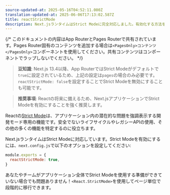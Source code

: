 ```yaml
---
source-updated-at: 2025-05-16T04:52:11.000Z
translation-updated-at: 2025-06-06T17:13:02.587Z
title: reactStrictMode
description: Next.jsランタイムはStrict Modeに完全対応しました。有効化する方法を学びましょう
---
```


{/* このドキュメントの内容はApp RouterとPages Routerで共有されています。Pages Router固有のコンテンツを追加する場合は`<PagesOnly>コンテンツ</PagesOnly>`コンポーネントを使用してください。共有コンテンツはコンポーネントでラップしないでください。 */}

> **豆知識**: Next.js 13.4以降、App RouterではStrict Modeがデフォルトで`true`に設定されているため、上記の設定は`pages`の場合のみ必要です。`reactStrictMode: false`を設定することでStrict Modeを無効にすることも可能です。

> **推奨事項**: Reactの将来に備えるため、Next.jsアプリケーションでStrict Modeを有効にすることを強く推奨します。

Reactの[Strict Mode](https://react.dev/reference/react/StrictMode)は、アプリケーション内の潜在的な問題を強調表示する開発モード専用の機能です。安全でないライフサイクルやレガシーAPIの使用、その他の多くの機能を特定するのに役立ちます。

Next.jsランタイムはStrict Modeに対応しています。Strict Modeを有効にするには、`next.config.js`で以下のオプションを設定してください:

```js filename="next.config.js"
module.exports = {
  reactStrictMode: true,
}
```

あなたやチームがアプリケーション全体でStrict Modeを使用する準備ができていない場合でも問題ありません！`<React.StrictMode>`を使用してページ単位で段階的に移行できます。